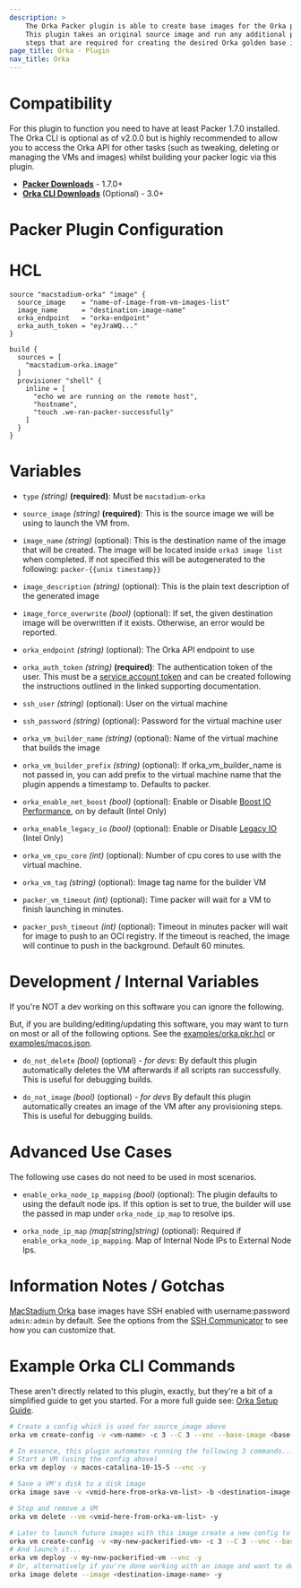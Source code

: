 ```yaml
---
description: >
    The Orka Packer plugin is able to create base images for the Orka platform
    This plugin takes an original source image and run any additional provisioning
    steps that are required for creating the desired Orka golden base image.
page_title: Orka - Plugin
nav_title: Orka
---
```


# Compatibility

For this plugin to function you need to have at least Packer 1.7.0 installed.
The Orka CLI is optional as of v2.0.0 but is highly recommended to allow
you to access the Orka API for other tasks (such as tweaking, deleting or managing the
VMs and images) whilst building your packer logic via this plugin.

 * **[Packer Downloads]** - 1.7.0+
 * **[Orka CLI Downloads]** (Optional)  - 3.0+

# Packer Plugin Configuration

# HCL
```hcl
source "macstadium-orka" "image" {
  source_image    = "name-of-image-from-vm-images-list"
  image_name      = "destination-image-name"
  orka_endpoint   = "orka-endpoint"
  orka_auth_token = "eyJraWQ..."
}

build {
  sources = [
    "macstadium-orka.image"
  ]
  provisioner "shell" {
    inline = [
      "echo we are running on the remote host",
      "hostname",
      "touch .we-ran-packer-successfully"
    ]
  }
}
```

# Variables
* `type` _(string)_ **(required)**: Must be `macstadium-orka`

* `source_image` _(string)_ **(required)**:  This is the source image we will be using to launch the VM from.

* `image_name` _(string)_ (optional): This is the destination name of the image that will be created.  The image will be located inside `orka3 image list` when completed.  If not specified this will be autogenerated to the following: `packer-{{unix timestamp}}`

* `image_description` _(string)_ (optional): This is the plain text description of the generated image

* `image_force_overwrite` _(bool)_ (optional): If set, the given destination image will be overwritten if it exists. Otherwise, an error would be reported.

* `orka_endpoint` _(string)_ (optional): The Orka API endpoint to use

* `orka_auth_token` _(string)_ **(required)**: The authentication token of the user. This must be a [service account token](https://support.macstadium.com/hc/en-us/articles/28333065069211-Orka-Cluster-Manage-Service-Accounts) and can be created following the instructions outlined in the linked supporting documentation. 

* `ssh_user` _(string)_ (optional): User on the virtual machine

* `ssh_password` _(string)_ (optional): Password for the virtual machine user

* `orka_vm_builder_name` _(string)_ (optional): Name of the virtual machine that builds the image

* `orka_vm_builder_prefix` _(string)_ (optional): If orka_vm_builder_name is not passed in, you can add prefix to the virtual machine name that the plugin appends a timestamp to. Defaults to packer.

* `orka_enable_net_boost` _(bool)_ (optional): Enable or Disable [Boost IO Performance](https://orkadocs.macstadium.com/docs/cli-reference#options-62), on by default (Intel Only)

* `orka_enable_legacy_io` _(bool)_ (optional): Enable or Disable [Legacy IO](https://orkadocs.macstadium.com/docs/orka-v310#intel-only-support-for-old-os-versions) (Intel Only)

* `orka_vm_cpu_core` _(int)_ (optional):  Number of cpu cores to use with the virtual machine.

* `orka_vm_tag` _(string)_ (optional): Image tag name for the builder VM

* `packer_vm_timeout` _(int)_ (optional): Time packer will wait for a VM to finish launching in minutes. 

* `packer_push_timeout` _(int)_ (optional): Timeout in minutes packer will wait for image to push to an OCI registry. If the timeout is reached, the image will continue to push in the background. Default 60 minutes.

# Development / Internal Variables

If you're NOT a dev working on this software you can ignore the following.

But, if you are building/editing/updating this software, you may want to turn on most or all of the following options.  See the [examples/orka.pkr.hcl](./examples/orka.pkr.hcl) or [examples/macos.json](./examples/macos-catalina.json).

* `do_not_delete` _(bool)_ (optional) _*- for devs*_:  By default this plugin automatically deletes the VM afterwards if all scripts ran successfully. This is useful for debugging builds.

* `do_not_image` _(bool)_ (optional) _*- for devs*_ By default this plugin automatically creates an image of the VM after any provisioning steps.  This is useful for debugging builds.

# Advanced Use Cases

The following use cases do not need to be used in most scenarios.

* `enable_orka_node_ip_mapping` _(bool)_ (optional): The plugin defaults to using the default node ips. If this option is set to true, the builder will use the passed in map under `orka_node_ip_map` to resolve ips.

* `orka_node_ip_map` _(map[string]string)_ (optional): Required if `enable_orka_node_ip_mapping`. Map of Internal Node IPs to External Node Ips.

# Information Notes / Gotchas

[MacStadium Orka] base images have SSH enabled with username:password  `admin:admin` by default.  See the options from the [SSH Communicator] to see how you can customize that.

# Example Orka CLI Commands

These aren't directly related to this plugin, exactly, but they're a bit of a simplified guide to get you started.  For a more full guide see: [Orka Setup Guide].

```bash
# Create a config which is used for source_image above
orka vm create-config -v <vm-name> -c 3 --C 3 --vnc --base-image <base-image> -y

# In essence, this plugin automates running the following 3 commands...
# Start a VM (using the config above)
orka vm deploy -v macos-catalina-10-15-5 --vnc -y

# Save a VM's disk to a disk image
orka image save -v <vmid-here-from-orka-vm-list> -b <destination-image-name> -y

# Stop and remove a VM
orka vm delete --vm <vmid-here-from-orka-vm-list> -y

# Later to launch future images with this image create a new config to launch...
orka vm create-config -v <my-new-packerified-vm> -c 3 --C 3 --vnc --base-image <destination-image-name> -y
# And launch it...
orka vm deploy -v my-new-packerified-vm --vnc -y
# Or, alternatively if you're done working with an image and want to delete it...
orka image delete --image <destination-image-name> -y
```
[//]: <> (Ignore, below here are links for ease-of-use above)
[MacStadium Orka]: https://www.macstadium.com/orka
[MacStadium]: https://www.macstadium.com
[Packer Downloads]: https://www.packer.io/downloads.html
[Orka CLI Downloads]: https://orkadocs.macstadium.com/docs/downloads
[SSH Communicator]: https://www.packer.io/docs/communicators/ssh
[Orka Setup Guide]: https://orkadocs.macstadium.com/docs/quick-start
